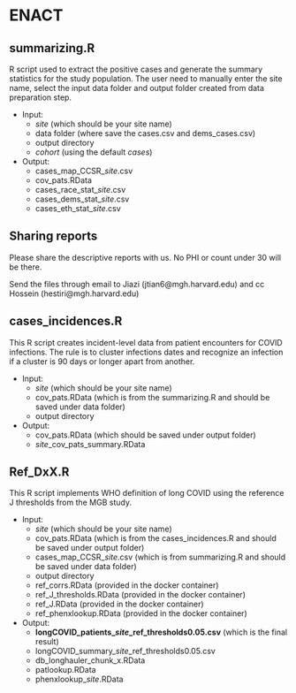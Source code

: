 # ENACT {#sec-enact_algorithm}

## summarizing.R

R script used to extract the positive cases and generate the summary statistics for the study population. The user need to manually enter the site name, select the input data folder and output folder created from data preparation step.

-   Input:
    -   *site* (which should be your site name)
    -   data folder (where save the cases.csv and dems_cases.csv)
    -   output directory
    -   *cohort* (using the default *cases*)
-   Output:
    -   cases_map_CCSR\_*site*.csv
    -   cov_pats.RData
    -   cases_race_stat\_*site*.csv
    -   cases_dems_stat\_*site*.csv
    -   cases_eth_stat\_*site*.csv

## Sharing reports

Please share the descriptive reports with us. No PHI or count under 30 will be there.

Send the files through email to Jiazi (jtian6\@mgh.harvard.edu) and cc Hossein (hestiri\@mgh.harvard.edu)

## cases_incidences.R

This R script creates incident-level data from patient encounters for COVID infections. The rule is to cluster infections dates and recognize an infection if a cluster is 90 days or longer apart from another.

-   Input:
    -   *site* (which should be your site name)
    -   cov_pats.RData (which is from the summarizing.R and should be saved under data folder)
    -   output directory
-   Output:
    -   cov_pats.RData (which should be saved under output folder)
    -   *site*\_cov_pats_summary.RData

## Ref_DxX.R

This R script implements WHO definition of long COVID using the reference J thresholds from the MGB study.

-   Input:
    -   *site* (which should be your site name)
    -   cov_pats.RData (which is from the cases_incidences.R and should be saved under output folder)
    -   cases_map_CCSR\_*site*.csv (which is from summarizing.R and should be saved under data folder)
    -   output directory
    -   ref_corrs.RData (provided in the docker container)
    -   ref_J_thresholds.RData (provided in the docker container)
    -   ref_J.RData (provided in the docker container)
    -   ref_phenxlookup.RData (provided in the docker container)
-   Output:
    -   **longCOVID_patients\_*site*\_ref_thresholds0.05.csv** (which is the final result)
    -   longCOVID_summary\_*site*\_ref_thresholds0.05.csv
    -   db_longhauler_chunk_x.RData
    -   patlookup.RData
    -   phenxlookup\_*site*.RData
